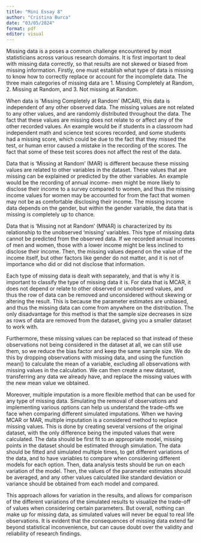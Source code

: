 ```yaml
---
title: "Mini Essay 8"
author: "Cristina Burca"
date: "03/05/2024"
format: pdf
editor: visual
---
```


Missing data is a poses a common challenge encountered by most statisticians across various research domains. It is first important to deal with missing data correctly, so that results are not skewed or biased from missing information. Firstly, one must establish what type of data is missing to know how to correctly replace or account for the incomplete data. The three main categories of missing data are 1. Missing Completely at Random, 2. Missing at Random, and 3. Not missing at Random.

When data is ‘Missing Completely at Random’ (MCAR), this data is independent of any other observed data. The missing values are not related to any other values, and are randomly distributed throughout the data. The fact that these values are missing does not relate to or affect any of the other recorded values. An example would be if students in a classroom had independent math and science test scores recorded, and some students had a missing score, which could be due to the fact that they missed the test, or human error caused a mistake in the recording of the scores. The fact that some of these test scores does not affect the rest of the data.

Data that is ‘Missing at Random’ (MAR) is different because these missing values are related to other variables in the dataset. These values that are missing can be explained or predicted by the other variables. An example would be the recording of annual income- men might be more likely to disclose their income to a survey compared to women, and thus the missing income values for women may be accounted for from the fact that women may not be as comfortable disclosing their income. The missing income data depends on the gender, but within the gender variable, the data that is missing is completely up to chance.

Data that is ‘Missing not at Random’ (MNAR) is characterized by its relationship to the unobserved ‘missing’ variables. This type of missing data cannot be predicted from the observed data. If we recorded annual incomes of men and women, those with a lower income might be less inclined to disclose their income. Then, the missing values depend on the value of the income itself, but other factors like gender do not matter, and it is not of importance who did or did not disclose that information.

Each type of missing data is dealt with separately, and that is why it is important to classify the type of missing data it is. For data that is MCAR, it does not depend or relate to other observed or unobserved values, and thus the row of data can be removed and unconsidered without skewing or altering the result. This is because the parameter estimates are unbiased, and thus the missing data can come from anywhere on the distribution. The only disadvantage for this method is that the sample size decreases in size as rows of data are removed from the dataset, giving you a smaller dataset to work with.

Furthermore, these missing values can be replaced so that instead of these observations not being considered in the dataset at all, we can still use them, so we reduce the bias factor and keep the same sample size. We do this by dropping observations with missing data, and using the function mean() to calculate the mean of a variable, excluding all observations with missing values in the calculation. We can then create a new dataset, transferring any data we already have, and replace the missing values with the new mean value we obtained.

Moreover, multiple imputation is a more flexible method that can be used for any type of missing data. Simulating the removal of observations and implementing various options can help us understand the trade-offs we face when comparing different simulated imputations. When we having MCAR or MAR, multiple imputation is a considered method to replace missing values. This is done by creating several versions of the original dataset, with the only difference being the imputed values that were calculated. The data should be first fit to an appropriate model, missing points in the dataset should be estimated through simulation. The data should be fitted and simulated multiple times, to get different variations of the data, and to have variables to compare when considering different models for each option. Then, data analysis tests should be run on each variation of the model. Then, the values of the parameter estimates should be averaged, and any other values calculated like standard deviation or variance should be obtained from each model and compared.

This approach allows for variation in the results, and allows for comparison of the different variations of the simulated results to visualize the trade-off of values when considering certain parameters. But overall, nothing can make up for missing data, as simulated values will never be equal to real life observations. It is evident that the consequences of missing data extend far beyond statistical inconvenience, but can cause doubt over the validity and reliability of research findings.